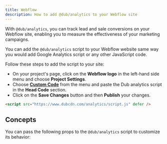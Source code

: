```yaml
---
title: Webflow
description: How to add @dub/analytics to your Webflow site
---
```



With `@dub/analytics`, you can track lead and sale conversions on your Webflow site, enabling you to measure the effectiveness of your marketing campaigns.

You can add the `@dub/analytics` script to your Webflow website same way you would add Google Analytics script or any other JavaScript code.

Follow these steps to add the script to your site:

- On your project's page, click on the **Webflow logo** in the left-hand side menu and choose **Project Settings**.
- Choose **[Custom Code](https://university.webflow.com/lesson/custom-code-in-the-head-and-body-tags?topics=site-settings)** from the menu and paste the Dub analytics script in the **Head Code** section.
- Click on the **Save Changes** button and then **Publish** your changes.

```html
<script src="https://www.dubcdn.com/analytics/script.js" defer />
```

## Concepts

You can pass the following props to the `@dub/analytics` script to customize its behavior:

<DubAnalyticsParams />
